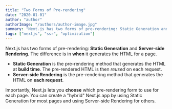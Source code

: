 ```yaml
---
title: "Two Forms of Pre-rendering"
date: "2020-01-01"
author: "author"
authorImage: "/authors/author-image.jpg"
summary: "Next.js has two forms of pre-rendering: Static Generation and Server-side Rendering..."
tags: ["nextjs", "ssr", "optimization"]
---
```


Next.js has two forms of pre-rendering: **Static Generation** and **Server-side Rendering**. The difference is in **when** it generates the HTML for a page.

- **Static Generation** is the pre-rendering method that generates the HTML at **build time**. The pre-rendered HTML is then _reused_ on each request.
- **Server-side Rendering** is the pre-rendering method that generates the HTML on **each request**.

Importantly, Next.js lets you **choose** which pre-rendering form to use for each page. You can create a "hybrid" Next.js app by using Static Generation for most pages and using Server-side Rendering for others.
